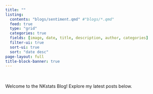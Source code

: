 ```yaml
---
title: ""
listing:
  contents: "blogs/sentiment.qmd" #"blogs/*.qmd"
  feed: true
  type: "grid"
  categories: true
  fields: [image, date, title, description, author, categories]
  filter-ui: true
  sort-ui: true
  sort: "date desc"
page-layout: full
title-block-banner: true
---
```


<div style="height: 20px;"></div>

Welcome to the NKstats Blog! Explore my latest posts below.

<div style="height: 20px;"></div>

